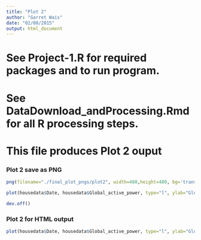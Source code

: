 ```yaml
---
title: "Plot 2"
author: "Garret Wais"
date: "02/08/2015"
output: html_document
---
```


# See Project-1.R for required packages and to run program.
# See DataDownload_andProcessing.Rmd for all R processing steps.

# This file produces Plot 2 ouput

### Plot 2 save as PNG

```r
png(filename="./final_plot_pngs/plot2", width=480,height=480, bg='transparent')

plot(housedata$Date, housedata$Global_active_power, type="l", ylab="Global Active Power (kilowatts)", xlab='')

dev.off()
```

### Plot 2 for HTML output
```r
plot(housedata$Date, housedata$Global_active_power, type="l", ylab="Global Active Power (kilowatts)", xlab='')
```